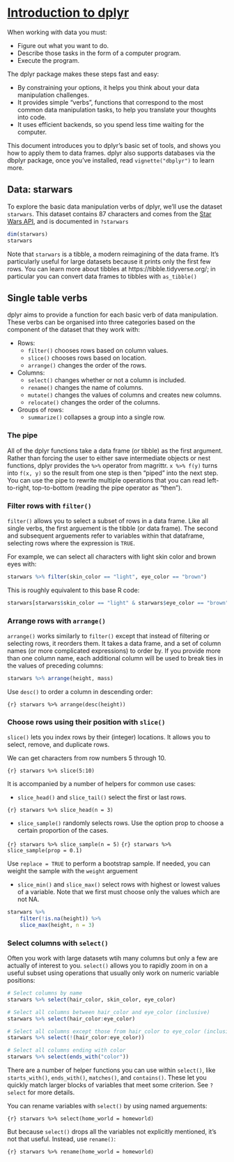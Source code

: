 # [Introduction to dplyr](https://dplyr.tidyverse.org/articles/programming.html)

When working with data you must:

* Figure out what you want to do.
* Describe those tasks in the form of a computer program.
* Execute the program.

The dplyr package makes these steps fast and easy:

* By constraining your options, it helps you think about your data manipulation challenges.
* It provides simple "verbs", functions that correspond to the most common data manipulation tasks, to help you translate your thoughts into code.
* It uses efficient backends, so you spend less time waiting for the computer.

This document introduces you to dplyr’s basic set of tools, and shows you how to apply them to data frames. 
dplyr also supports databases via the dbplyr package, once you’ve installed, read `vignette("dbplyr")` to learn more.

## Data: starwars 

To explore the basic data manipulation verbs of dplyr, we’ll use the dataset `starwars`. This dataset contains 87 characters and comes from the [Star Wars API](https://swapi.dev/), and is documented in `?starwars`

```r
dim(starwars)
starwars
```

Note that `starwars` is a tibble, a modern reimagining of the data frame. It's particularly useful for large datasets because it prints only the first few rows. You can learn more about tibbles at https://tibble.tidyverse.org/; in particular you can convert data frames to tibbles with `as_tibble()`

## Single table verbs

dplyr aims to provide a function for each basic verb of data manipulation. These verbs can be organised into three categories based on the component of the dataset that they work with:

* Rows:
    - `filter()` chooses rows based on column values.
    - `slice()` chooses rows based on location.
    - `arrange()` changes the order of the rows.
* Columns:
    - `select()` changes whether or not a column is included.
    - `rename()` changes the name of columns.
    - `mutate()` changes the values of columns and creates new columns.
    - `relocate()` changes the order of the columns.
* Groups of rows:
    - `summarize()` collapses a group into a single row.

### The pipe

All of the dplyr functions take a data frame (or tibble) as the first argument. Rather than forcing the user to either save intermediate objects or nest functions, dplyr provides the `%>%` operator from magrittr. `x %>% f(y)` turns into `f(x, y)` so the result from one step is then “piped” into the next step. You can use the pipe to rewrite multiple operations that you can read left-to-right, top-to-bottom (reading the pipe operator as “then”).

### Filter rows with `filter()`

`filter()` allows you to select a subset of rows in a data frame. Like all single verbs, the first arguement is the tibble (or data frame). The second and subsequent arguements refer to variables within that dataframe, selecting rows where the expression is `TRUE`.

For example, we can select all characters with light skin color and brown eyes with:

```r
starwars %>% filter(skin_color == "light", eye_color == "brown")
```

This is roughly equivalent to this base R code:

```r
starwars[starwars$skin_color == "light" & starwars$eye_color == "brown", ]
```

### Arrange rows with `arrange()`

`arrange()` works similarly to `filter()` except that instead of filtering or selecting rows, it reorders them. It takes a data frame, and a set of column names (or more complicated expressions) to order by. If you provide more than one column name, each additional column will be used to break ties in the values of preceding columns:

```r
starwars %>% arrange(height, mass)
```

Use `desc()` to order a column in descending order:

```{r} starwars %>% arrange(desc(height))```

### Choose rows using their position with `slice()`

`slice()` lets you index rows by their (integer) locations. It allows you to select, remove, and duplicate rows.

We can get characters from row numbers 5 through 10.

```{r} starwars %>% slice(5:10)```

It is accompanied by a number of helpers for common use cases:

* `slice_head()` and `slice_tail()` select the first or last rows.

```{r} starwars %>% slice_head(n = 3)```

* `slice_sample()` randomly selects rows. Use the option prop to choose a certain proportion of the cases.

```{r} starwars %>% slice_sample(n = 5)```
```{r} starwars %>% slice_sample(prop = 0.1)```

Use `replace = TRUE` to perform a bootstrap sample. If needed, you can weight the sample with the `weight` arguement

* `slice_min()` and `slice_max()` select rows with highest or lowest values of a variable. Note that we first must choose only the values which are not NA.

```r
starwars %>%
    filter(!is.na(height)) %>%
    slice_max(height, n = 3)
```

### Select columns with `select()`

Often you work with large datasets wtih many columns but only a few are actually of interest to you. `select()` allows you to rapidly zoom in on a useful subset using operations that usually only work on numeric variable positions:

```r
# Select columns by name
starwars %>% select(hair_color, skin_color, eye_color)

# Select all columns between hair_color and eye_color (inclusive)
starwars %>% select(hair_color:eye_color)

# Select all columns except those from hair_color to eye_color (inclusive)
starwars %>% select(!(hair_color:eye_color))

# Select all columns ending with color 
starwars %>% select(ends_with("color"))
```

There are a number of helper functions you can use within `select()`, like `starts_with()`, `ends_with()`, `matches()`, and `contains()`. These let you quickly match larger blocks of variables that meet some criterion. See `?select` for more details.

You can rename variables with `select()` by using named arguements:

```{r} starwars %>% select(home_world = homeworld)```

But because `select()` drops all the variables not explicitly mentioned, it’s not that useful. Instead, use `rename()`:

```{r} starwars %>% rename(home_world = homeworld)```